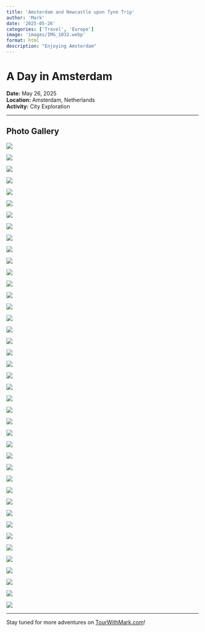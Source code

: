 ```yaml
---
title: 'Amsterdam and Newcastle upon Tyne Trip'
author: 'Mark'
date: '2025-05-26'
categories: ['Travel', 'Europe']
image: 'images/IMG_1032.webp'
format: html
description: "Enjoying Amsterdam"
---
```


# A Day in Amsterdam

**Date:** May 26, 2025  
**Location:** Amsterdam, Netherlands  
**Activity:** City Exploration

---

## Photo Gallery

![](images/IMG_1031.webp)

![](images/IMG_1032.webp)

![](images/IMG_1033.webp)

![](images/IMG_1034.webp)

![](images/IMG_1035.webp)

![](images/IMG_1036.webp)

![](images/IMG_1037.webp)

![](images/IMG_1038.webp)

![](images/IMG_1039.webp)

![](images/IMG_1040.webp)

![](images/IMG_1058.webp)

![](images/IMG_1059.webp)

![](images/IMG_1060.webp)

![](images/IMG_1061.webp)

![](images/IMG_1062.webp)

![](images/IMG_1064.webp)

![](images/IMG_1065.webp)

![](images/IMG_1067.webp)

![](images/IMG_1068.webp)

![](images/IMG_1069.webp)

![](images/IMG_1070.webp)

![](images/IMG_1071.webp)

![](images/IMG_1072.webp)

![](images/IMG_1073.webp)

![](images/IMG_1074.webp)

![](images/IMG_1075.webp)

![](images/IMG_1077.webp)

![](images/IMG_1079.webp)

![](images/IMG_1082.webp)

![](images/IMG_1083.webp)

![](images/IMG_1084.webp)

![](images/IMG_1085.webp)

![](images/IMG_1086.webp)

![](images/IMG_1087.webp)

![](images/IMG_1088.webp)

![](images/IMG_1089.webp)

![](images/IMG_1093.webp)

![](images/IMG_1094.webp)

![](images/IMG_1104.webp)

![](images/IMG_1107.webp)

![](images/IMG_1109.webp)

---

Stay tuned for more adventures on [TourWithMark.com](https://TourWithMark.com)! 